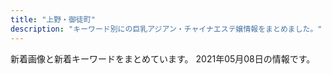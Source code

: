 ```yaml
---
title: "上野・御徒町"
description: "キーワード別にの巨乳アジアン・チャイナエステ嬢情報をまとめました。"
---
```


新着画像と新着キーワードをまとめています。
2021年05月08日の情報です。

<DmmAffiliateIns />
<KeywordTable
  shops={
    [
    {
        "keywords": {
            "85": 1,
            "86": 2,
            "88": 2,
            "D": 1
        },
        "station": "\u7530\u539f\u753a\u99c51\u756a\u51fa\u53e3",
        "name": "\u862d\u82b1 \u30e9\u30f3\u30ab",
        "img_links": [
            "http://verybeauty.info/staffPhoto/s20200118192201.jpg",
            "http://verybeauty.info/staffPhoto/b20170527134149.jpg",
            "http://verybeauty.info/images/mobile.jpg",
            "http://verybeauty.info/staffPhoto/b20191018113136.jpg",
            "http://verybeauty.info/js/sliderLine/slide_prev.png",
            "http://verybeauty.info/staffPhoto/b20170527134756.jpg",
            "http://verybeauty.info/staffPhoto/b20201016143638.jpg",
            "http://verybeauty.info/staffPhoto/s20210415200406.jpg",
            "http://verybeauty.info/images/store/06.jpg",
            "http://verybeauty.info/images/store/02.jpg",
            "http://verybeauty.info/staffPhoto/s20210415200422.jpg",
            "http://verybeauty.info/staffPhoto/b20200531164041.jpg",
            "http://verybeauty.info/staffPhoto/s20191018113136.jpg",
            "http://verybeauty.info/staffPhoto/b20210415200406.jpg",
            "http://verybeauty.info/images/returnBtn.png",
            "http://verybeauty.info/staffPhoto/s20201016143638.jpg",
            "http://verybeauty.info/js/sliderLine/slide_next.png",
            "http://verybeauty.info/staffPhoto/s20200531164041.jpg",
            "http://verybeauty.info/staffPhoto/s20201016143712.jpg",
            "http://verybeauty.info/staffPhoto/s20170527134149.jpg",
            "http://verybeauty.info/staffPhoto/s20170527134756.jpg",
            "http://verybeauty.info/staffPhoto/s20200531164502.jpg",
            "http://verybeauty.info/images/store/05.jpg",
            "http://verybeauty.info/images/store/01.jpg"
        ],
        "url": "http://verybeauty.info/"
    },
    {
        "station": "JR\u5fa1\u5f92\u753a\u99c5\u5357\u53e3",
        "url": "http://es-en.info/",
        "img_links": [
            "http://es-en.info/sp/images/int1.png",
            "http://es-en.info/sp/images/staff_t.png",
            "http://es-en.info/sp/images/sys2.jpg",
            "http://es-en.info/img/yuki.jpg",
            "http://es-en.info/images/9.jpg",
            "http://es-en.info/sp/images/head.jpg",
            "http://es-en.info/sp/menu/staff.jpg",
            "http://es-en.info/img/natumi.jpg",
            "http://es-en.info/images/mobile.jpg",
            "http://es-en.info/images/12.jpg",
            "http://es-en.info/img/yuyu.jpg",
            "http://es-en.info/sp/staff/yuki.jpg",
            "http://es-en.info/img/zb.jpg",
            "http://es-en.info/sp/images/rec3.png",
            "http://es-en.info/sp/images/sys1.jpg",
            "http://es-en.info/images/sm.jpg",
            "http://es-en.info/img/natumi1.jpg",
            "http://es-en.info/sp/images/news.jpg",
            "http://es-en.info/sp/images/rec2.png",
            "http://es-en.info/sp/images/int1.jpg",
            "http://es-en.info/images/head.jpg",
            "http://es-en.info/sp/images/sisu_t.jpg",
            "http://es-en.info/sp/images/tel.jpg",
            "http://es-en.info/sp/img/natumi1.jpg",
            "http://es-en.info/sp/images/footer.jpg",
            "http://es-en.info/sp/menu/top.jpg",
            "http://es-en.info/sp/images/time.png",
            "http://es-en.info/sp/images/top.jpg",
            "http://es-en.info/img/yuyu1.jpg",
            "http://es-en.info/sp/images/rec1.png",
            "http://es-en.info/sp/staff/natumi.jpg",
            "http://es-en.info/sp/images/topgirl.jpg",
            "http://es-en.info/images/sys1.png",
            "http://es-en.info/sp/images/pc.jpg",
            "http://es-en.info/sp/images/sys3.jpg",
            "http://es-en.info/sp/img/yuki1.jpg",
            "http://es-en.info/sp/staff/yuyu.jpg",
            "http://es-en.info/sp/img/yuyu1.jpg",
            "http://es-en.info/sp/images/sys4.png",
            "http://es-en.info/sp/images/ac1.jpg",
            "http://es-en.info/images/info.png",
            "http://es-en.info/sp/images/newsb.png",
            "http://es-en.info/images/staff_t.jpg",
            "http://es-en.info/images/interior.png",
            "http://es-en.info/sp/images/int3.jpg",
            "http://es-en.info/sp/images/sisu.png",
            "http://es-en.info/sp/menu/interior.jpg",
            "http://es-en.info/images/news.jpg",
            "http://es-en.info/img/yuki1.jpg",
            "http://es-en.info/images/interior_t.jpg",
            "http://es-en.info/images/rem.jpg",
            "http://es-en.info/sp/images/int2.jpg",
            "http://es-en.info/sp/images/interior_t.png",
            "http://es-en.info/images/7.jpg"
        ],
        "keywords": {
            "87": 1
        },
        "name": "\u5b89\u5fc3\u5802"
    },
    {
        "img_links": [
            "https://www.ueno-assistant.com/images/es21-1.jpg",
            "http://www.ueno-assistant.com/images/es21-1.jpg",
            "https://www.ueno-assistant.com/images/index_19.jpg",
            "https://www.ueno-assistant.com/images/index_18.jpg",
            "http://www.ueno-assistant.com/images/opbs20-17.jpg",
            "https://www.ueno-assistant.com/images/a0.jpg",
            "http://www.ueno-assistant.com/images/index_03.png",
            "https://www.ueno-assistant.com/images/opbs20-9.jpg",
            "http://www.ueno-assistant.com/images/1.jpg",
            "http://www.ueno-assistant.com/images/index_05.png",
            "http://www.ueno-assistant.com/images/opbs20-9.jpg",
            "http://www.ueno-assistant.com/images/index_02.png",
            "http://www.ueno-assistant.com/images/index_18.jpg",
            "https://www.ueno-assistant.com/images/opbs21-4t.jpg",
            "http://www.ueno-assistant.com/images/index_20.jpg",
            "http://www.ueno-assistant.com/images/index_19.jpg",
            "https://www.ueno-assistant.com/images/opbs20-17.jpg",
            "http://www.ueno-assistant.com/images/opbs21-4t.jpg",
            "https://www.ueno-assistant.com/images/1.jpg",
            "https://www.ueno-assistant.com/images/index_06.png",
            "https://www.ueno-assistant.com/images/index_03.png",
            "http://www.ueno-assistant.com/images/index_09.png",
            "http://www.ueno-assistant.com/images/index_07.png",
            "http://www.ueno-assistant.com/images/index_08.png",
            "https://www.ueno-assistant.com/images/4.jpg",
            "https://www.ueno-assistant.com/images/index_07.png",
            "http://www.ueno-assistant.com/images/opbs21-4.jpg",
            "http://www.ueno-assistant.com/images/a0.jpg",
            "https://www.ueno-assistant.com/images/index_09.png",
            "https://www.ueno-assistant.com/images/opbs21-4.jpg",
            "http://www.ueno-assistant.com/images/index_06.png",
            "https://www.ueno-assistant.com/images/index_08.png",
            "https://www.ueno-assistant.com/images/index_20.jpg",
            "https://www.ueno-assistant.com/images/index_02.png",
            "https://www.ueno-assistant.com/images/index_05.png",
            "http://www.ueno-assistant.com/images/4.jpg"
        ],
        "keywords": {
            "90": 2,
            "85": 2,
            "86": 2
        },
        "url": "https://www.ueno-assistant.com/",
        "name": "\u5973\u624b",
        "station": "JR\u4e0a\u91ce\u99c5\u6d45\u8349\u53e3"
    },
    {
        "img_links": [
            "http://zoey.mssg.jp/images/top/top_08.png",
            "http://zoey.mssg.jp/images/page_top.png",
            "http://zoey.mssg.jp/images/top/top_05.jpg",
            "http://zoey.mssg.jp/images/home/top.jpg",
            "http://zoey.mssg.jp/images/top/top_01.jpg",
            "http://zoey.mssg.jp/images/top/top_03.jpg",
            "http://zoey.mssg.jp/images/top/top_04.jpg",
            "http://zoey.mssg.jp/images/top/top_06.jpg",
            "http://zoey.mssg.jp/images/top/top_02.jpg",
            "http://zoey.mssg.jp/images/staff_image/staf_010a.jpg"
        ],
        "station": "JR\u5fa1\u5f92\u753a\u99c5\u5357\u53e3",
        "name": "ZOEY \u30be\u30fc\u30a4",
        "url": "http://zoey.mssg.jp",
        "keywords": {}
    },
    {
        "img_links": [
            "http://taiwan-resort.com/img/corona-3.jpg",
            "http://taiwan-resort.com/img/topbg02.jpg",
            "http://taiwan-resort.com/img/hina.jpg",
            "http://taiwan-resort.com/img/head_img.png",
            "http://taiwan-resort.com/img/corona-5.jpg",
            "http://taiwan-resort.com/img/rei.jpg",
            "http://taiwan-resort.com/img/mask03.jpg",
            "http://taiwan-resort.com/img/4ugai.png",
            "http://taiwan-resort.com/img/2biore.png",
            "http://taiwan-resort.com/img/erika01.jpg",
            "http://taiwan-resort.com/img/3kenon.png",
            "http://taiwan-resort.com/img/anna.png",
            "http://taiwan-resort.com/img/corona-2.jpg",
            "http://taiwan-resort.com/img/kasumi.jpg",
            "http://taiwan-resort.com/img/photo_01.jpg",
            "http://taiwan-resort.com/img/mask05.jpg",
            "http://taiwan-resort.com/img/corona-4.jpg",
            "http://taiwan-resort.com/img/mask04.jpg",
            "http://taiwan-resort.com/img/sara002.jpg",
            "http://taiwan-resort.com/img/tel_img.png",
            "http://taiwan-resort.com/img/mask01.jpg",
            "http://taiwan-resort.com/img/1purazuma.png",
            "http://taiwan-resort.com/img/emi001.jpg",
            "http://taiwan-resort.com/img/mask02.jpg",
            "http://taiwan-resort.com/img/pagetop.png",
            "http://taiwan-resort.com/img/yuki.jpg",
            "http://taiwan-resort.com/img/mami002.png",
            "http://taiwan-resort.com/img/reina3.jpg",
            "http://taiwan-resort.com/img/honoka02.jpg"
        ],
        "station": "JR\u5fa1\u5f92\u753a\u99c5\u5357\u53e3",
        "url": "http://taiwan-resort.com/",
        "keywords": {},
        "name": "\u53f0\u6e7e\u30ea\u30be\u30fc\u30c8"
    },
    {
        "name": "Lucky \u30e9\u30c3\u30ad\u30fc",
        "station": "JR\u5fa1\u5f92\u753a\u99c5\u5317\u53e3",
        "url": "http://o-lucky.work/",
        "img_links": [
            "http://o-lucky.work/images/tr.jpg",
            "http://o-lucky.work/staff/kana.jpg",
            "http://o-lucky.work/images/staff_t.jpg",
            "http://o-lucky.work/images/7.jpg",
            "http://o-lucky.work/img/yuyu1.jpg",
            "http://o-lucky.work/sp/staff/koko.jpg",
            "http://o-lucky.work/sp/staff/yuyu.jpg",
            "http://o-lucky.work/sp/img/nana1.jpg",
            "http://o-lucky.work/sp/images/b1.jpg",
            "http://o-lucky.work/sp/img/sakura1.jpg",
            "http://o-lucky.work/sp/menu/top.jpg",
            "http://o-lucky.work/images/interior_t.jpg",
            "http://o-lucky.work/sp/img/sayaka1.jpg",
            "http://o-lucky.work/images/b1.jpg",
            "http://o-lucky.work/staff/nana.jpg",
            "http://o-lucky.work/sp/images/int3.jpg",
            "http://o-lucky.work/sp/images/staff_t.jpg",
            "http://o-lucky.work/img/kana1.jpg",
            "http://o-lucky.work/sp/img/kana1.jpg",
            "http://o-lucky.work/images/sm.jpg",
            "http://o-lucky.work/sp/images/pc.jpg",
            "http://o-lucky.work/sp/images/int1.jpg",
            "http://o-lucky.work/sp/images/sys2.jpg",
            "http://o-lucky.work/images/3.jpg",
            "http://o-lucky.work/images/8.jpg",
            "http://o-lucky.work/sp/images/sys1.jpg",
            "http://o-lucky.work/sp/images/footer.jpg",
            "http://o-lucky.work/images/4.jpg",
            "http://o-lucky.work/images/b2.jpg",
            "http://o-lucky.work/sp/images/topgirl.jpg",
            "http://o-lucky.work/staff/sakura.jpg",
            "http://o-lucky.work/sp/images/sys3.jpg",
            "http://o-lucky.work/sp/menu/staff.jpg",
            "http://o-lucky.work/img/koko1.jpg",
            "http://o-lucky.work/img/sayaka1.jpg",
            "http://o-lucky.work/images/news.jpg",
            "http://o-lucky.work/sp/img/ruru1.jpg",
            "http://o-lucky.work/img/sakura1.jpg",
            "http://o-lucky.work/images/b3.jpg",
            "http://o-lucky.work/sp/images/top.jpg",
            "http://o-lucky.work/img/nana1.jpg",
            "http://o-lucky.work/staff/koko.jpg",
            "http://o-lucky.work/sp/images/news.jpg",
            "http://o-lucky.work/sp/staff/sakura.jpg",
            "http://o-lucky.work/sp/images/menu/top.jpg",
            "http://o-lucky.work/sp/images/int2.jpg",
            "http://o-lucky.work/sp/staff/sayaka.jpg",
            "http://o-lucky.work/images/1.jpg",
            "http://o-lucky.work/sp/staff/ruru.jpg",
            "http://o-lucky.work/sp/images/int4.jpg",
            "http://o-lucky.work/sp/images/tel.jpg",
            "http://o-lucky.work/sp/staff/nana.jpg",
            "http://o-lucky.work/images/sys2.jpg",
            "http://o-lucky.work/sp/images/newsb.jpg",
            "http://o-lucky.work/images/int2.jpg",
            "http://o-lucky.work/sp/images/interior_t.jpg",
            "http://o-lucky.work/sp/img/koko1.jpg",
            "http://o-lucky.work/images/head.jpg",
            "http://o-lucky.work/sp/staff/kana.jpg",
            "http://o-lucky.work/images/int1.jpg",
            "http://o-lucky.work/sp/images/menu/staff.jpg",
            "http://o-lucky.work/images/line.png",
            "http://o-lucky.work/images/mobile.jpg",
            "http://o-lucky.work/staff/ruru.jpg",
            "http://o-lucky.work/images/6.jpg",
            "http://o-lucky.work/images/5.jpg",
            "http://o-lucky.work/img/ruru1.jpg",
            "http://o-lucky.work/sp/images/ac1.jpg",
            "http://o-lucky.work/images/sys1.jpg",
            "http://o-lucky.work/sp/menu/interior.jpg",
            "http://o-lucky.work/sp/images/rec1.jpg",
            "http://o-lucky.work/staff/sayaka.jpg",
            "http://o-lucky.work/sp/images/head.jpg",
            "http://o-lucky.work/staff/yuyu.jpg",
            "http://o-lucky.work/sp/images/b3.jpg",
            "http://o-lucky.work/sp/images/b2.jpg",
            "http://o-lucky.work/sp/img/yuyu1.jpg"
        ],
        "keywords": {}
    },
    {
        "station": "\u6d45\u8349\u99c5A1\u51fa\u53e3",
        "name": "yoyo20\u30fbyoyo\u306f\u305f\u3061",
        "img_links": [
            "http://rlx-sln.com/media/sites/9/2021/04/1.jpg",
            "http://rlx-sln.com/media/sites/9/2021/03/2.jpg",
            "http://rlx-sln.com/media/sites/9/2021/03/3.jpg",
            "http://rlx-sln.com/media/sites/9/elementor/thumbs/1-p4vcrlv2finn449ne6byim640z9bbb7vivbo1tjge0.jpg",
            "http://rlx-sln.com/media/sites/9/2021/04/1-1.jpg",
            "http://rlx-sln.com/media/sites/9/2021/04/2.jpg",
            "http://rlx-sln.com/media/sites/9/elementor/thumbs/3-p4vcsirf2pwoegxv22jwfvv8tgr5spuhbe5nui6oc8.jpg",
            "http://rlx-sln.com/media/sites/9/elementor/thumbs/2-p4vcs2s5ujasx3l2ndn8rhwepwxx5v31l72eosuda0.jpg",
            "http://rlx-sln.com/media/sites/9/2021/03/1.jpg",
            "http://rlx-sln.com/media/sites/9/2021/03/flash1.jpg",
            "http://rlx-sln.com/media/sites/9/2021/03/flash2.jpg",
            "http://rlx-sln.com/media/sites/9/2020/07/top-1.jpg"
        ],
        "keywords": {
            "D": 56,
            "C": 70,
            "86": 14,
            "87": 28,
            "88": 42,
            "89": 14,
            "E": 14,
            "85": 14,
            "83": 14,
            "82": 14
        },
        "url": "http://rlx-sln.com/"
    },
    {
        "station": "JR\u5fa1\u5f92\u753a\u99c5\u5317\u53e3",
        "img_links": [],
        "url": "https://re.uouono.com/",
        "keywords": {},
        "name": "Dear -\u30c7\u30a3\u30a2-"
    },
    {
        "img_links": [],
        "url": "http://smile.ests.jp/",
        "name": "\u30b9\u30de\u30a4\u30eb",
        "station": "JR\u5fa1\u5f92\u753a\u99c5\u5357\u53e3",
        "keywords": {}
    },
    {
        "img_links": [
            "https://jouga.info/staffPhoto/b20210507144453.jpg",
            "https://jouga.info/staffPhoto/s20210322204440.jpg",
            "https://jouga.info/staffPhoto/b20210327034703.jpg",
            "https://jouga.info/staffPhoto/b20210322204440.jpg",
            "https://jouga.info/images/store/03.jpg",
            "https://jouga.info/staffPhoto/b20210406174129.jpg",
            "https://jouga.info/staffPhoto/b20210416161316.jpg",
            "https://jouga.info/staffPhoto/s20210406174129.jpg",
            "https://jouga.info/images/returnBtn.png",
            "https://jouga.info/staffPhoto/b20210327041944.jpg",
            "https://jouga.info/staffPhoto/s20210326170220.jpg",
            "https://jouga.info/staffPhoto/s20210415212610.jpg",
            "https://jouga.info/js/sliderLine/slide_prev.png",
            "https://jouga.info/staffPhoto/b20210326192014.jpg",
            "https://jouga.info/js/sliderLine/slide_next.png",
            "https://jouga.info/staffPhoto/b20210415213823.jpg",
            "https://jouga.info/staffPhoto/b20210326192206.jpg",
            "https://jouga.info/staffPhoto/s20210327041944.jpg",
            "https://jouga.info/staffPhoto/s20210415213823.jpg",
            "https://jouga.info/uploadfiles/images/campaignJougaInfo.jpg",
            "https://jouga.info/staffPhoto/s20210327034703.jpg",
            "https://jouga.info/staffPhoto/b20210507144434.jpg",
            "https://jouga.info/staffPhoto/b20210326192505.jpg",
            "https://jouga.info/images/store/02.jpg",
            "https://jouga.info/images/line.jpg",
            "https://jouga.info/images/mobile.jpg",
            "https://jouga.info/staffPhoto/s20210326192014.jpg",
            "https://jouga.info/staffPhoto/s20210326192206.jpg",
            "https://jouga.info/images/store/04.jpg",
            "https://jouga.info/staffPhoto/s20210507144453.jpg",
            "https://jouga.info/staffPhoto/s20210507144434.jpg",
            "https://jouga.info/staffPhoto/s20210327040752.jpg",
            "https://jouga.info/staffPhoto/b20210327040752.jpg",
            "https://jouga.info/staffPhoto/b20210415212610.jpg",
            "https://jouga.info/staffPhoto/s20210416161316.jpg",
            "https://jouga.info/staffPhoto/s20210326192505.jpg",
            "https://jouga.info/staffPhoto/b20210326170220.jpg",
            "https://jouga.info/images/store/01.jpg"
        ],
        "url": "https://jouga.info/",
        "station": "JR\u5fa1\u5f92\u753a\u99c5\u5357\u53e3",
        "keywords": {
            "D": 1,
            "88": 1,
            "86": 3,
            "85": 5
        },
        "name": "\u5ae6\u5a25\uff5eJOGA\uff5e"
    },
    {
        "url": "http://tubakihime.link/",
        "name": "HEAVEN\u30fb\u30d8\u30d6\u30f3",
        "img_links": [
            "http://tubakihime.link/_src/54585143/wechatimg1739.jpg",
            "http://tubakihime.link/_src/54585157/wechatimg1740.jpg",
            "http://tubakihime.link/_src/55239393/heaven1.png",
            "http://tubakihime.link/_src/54585174/wechatimg1741.jpg",
            "http://tubakihime.link/_src/54585099/3.jpg",
            "http://tubakihime.link/_src/54585113/wechatimg1743.jpg",
            "http://tubakihime.link/_src/54585181/wechatimg313.jpg",
            "http://tubakihime.link/_src/54585083/3.jpg",
            "http://tubakihime.link/_src/54585097/2.jpg",
            "http://tubakihime.link/_src/54585156/wechatimg1740.jpg",
            "http://tubakihime.link/_src/54585101/4.jpg",
            "http://tubakihime.link/_src/54585109/cam.jpg",
            "http://tubakihime.link/_src/54585124/wechatimg1739.jpg",
            "http://tubakihime.link/_src/54585079/1.jpg",
            "http://tubakihime.link/_src/54585095/1.jpg",
            "http://tubakihime.link/_src/54585175/wechatimg1741.jpg",
            "http://tubakihime.link/_src/54585169/wechatimg1743.jpg",
            "http://tubakihime.link/_src/54585170/wechatimg1743.jpg",
            "http://tubakihime.link/_src/54585089/6.jpg",
            "http://tubakihime.link/_src/54585107/cam.jpg",
            "http://tubakihime.link/_src/54585112/wechatimg1741.jpg",
            "http://tubakihime.link/_src/54585110/cam.jpg",
            "http://tubakihime.link/_src/54585172/wechatimg1739.jpg",
            "http://tubakihime.link/_src/54585122/wechatimg1743.jpg",
            "http://tubakihime.link/_src/54585154/wechatimg1739.jpg",
            "http://tubakihime.link/_src/54585081/2.jpg",
            "http://tubakihime.link/_src/55239408/heaven2.png",
            "http://tubakihime.link/_src/54585093/wechatimg1741.jpg",
            "http://tubakihime.link/_src/54585094/wechatimg1743.jpg",
            "http://tubakihime.link/_src/54585146/int2.png",
            "http://tubakihime.link/_src/54585144/wechatimg1740.jpg",
            "http://tubakihime.link/_src/54585166/wechatimg1741.jpg",
            "http://tubakihime.link/_src/54585177/wechatimg1740.jpg",
            "http://tubakihime.link/_src/54585087/5.jpg",
            "http://tubakihime.link/_src/54585085/4.jpg",
            "http://tubakihime.link/_src/54585155/cam.jpg",
            "http://tubakihime.link/_src/54585171/wechatimg1739.jpg",
            "http://tubakihime.link/_src/54585148/heaven4.png",
            "http://tubakihime.link/_src/54585103/5.jpg",
            "http://tubakihime.link/_src/54585178/wechatimg1740.jpg",
            "http://tubakihime.link/_src/54585105/6.jpg"
        ],
        "keywords": {},
        "station": "\u6e6f\u5cf6\u99c52\u756a"
    },
    {
        "station": "JR\u5fa1\u5f92\u753a\u99c5\u5317\u53e3",
        "name": "\u5a9a\u59eb\uff5e\u30d3\u30ad\uff5e",
        "url": "http://biki-massage.work/",
        "img_links": [
            "http://biki-massage.work/img/fla2.jpg",
            "http://biki-massage.work/img/mo.png",
            "http://biki-massage.work/sp/img/t-r.jpg",
            "http://biki-massage.work/sp/img/sys.jpg",
            "http://biki-massage.work/sp/img/s4.jpg",
            "http://biki-massage.work/img/botton.jpg",
            "http://biki-massage.work/img/st4.jpg",
            "http://biki-massage.work/img/st3.jpg",
            "http://biki-massage.work/img/s3.jpg",
            "http://biki-massage.work/img/nos.jpg",
            "http://biki-massage.work/sp/img/add.jpg",
            "http://biki-massage.work/sp/img/tit.jpg",
            "http://biki-massage.work/img/sta5.jpg",
            "http://biki-massage.work/img/fla3.jpg",
            "http://biki-massage.work/img/st5.jpg",
            "http://biki-massage.work/sp/img/tel.jpg",
            "http://biki-massage.work/sp/img/s3.jpg",
            "http://biki-massage.work/img/head.jpg",
            "http://biki-massage.work/img/sta1.jpg",
            "http://biki-massage.work/sp/img/s5.jpg",
            "http://biki-massage.work/sp/img/s2.jpg",
            "http://biki-massage.work/sp/img/t-a.jpg",
            "http://biki-massage.work/img/s2.jpg",
            "http://biki-massage.work/sp/img/p3.jpg",
            "http://biki-massage.work/sp/img/info.jpg",
            "http://biki-massage.work/sp/img/t-t.jpg",
            "http://biki-massage.work/img/st6.jpg",
            "http://biki-massage.work/img/sta4.jpg",
            "http://biki-massage.work/img/sta2.jpg",
            "http://biki-massage.work/sp/img/p6.jpg",
            "http://biki-massage.work/img/sta6.jpg",
            "http://biki-massage.work/img/s6.jpg",
            "http://biki-massage.work/sp/img/t-o.jpg",
            "http://biki-massage.work/img/st2.jpg",
            "http://biki-massage.work/img/fla1.jpg",
            "http://biki-massage.work/img/s4.jpg",
            "http://biki-massage.work/sp/img/p2.jpg",
            "http://biki-massage.work/img/st1.jpg",
            "http://biki-massage.work/img/s1.jpg",
            "http://biki-massage.work/sp/img/time.jpg",
            "http://biki-massage.work/sp/img/pic.jpg",
            "http://biki-massage.work/img/campian.jpg",
            "http://biki-massage.work/img/s5.jpg",
            "http://biki-massage.work/sp/img/pc.jpg",
            "http://biki-massage.work/sp/img/s6.jpg",
            "http://biki-massage.work/img/sta3.jpg",
            "http://biki-massage.work/sp/img/s1.jpg",
            "http://biki-massage.work/sp/img/cam.jpg",
            "http://biki-massage.work/sp/img/t-s.jpg",
            "http://biki-massage.work/sp/img/botton.jpg"
        ],
        "keywords": {
            "83": 1,
            "C": 16,
            "D": 3,
            "E": 1,
            "87": 2,
            "88": 2,
            "86": 7
        }
    },
    {
        "img_links": [
            "http://www.iyashinoie-ueno.com/files/001-02.jpg",
            "http://www.iyashinoie-ueno.com/files/019-02.jpg",
            "http://www.iyashinoie-ueno.com/images/staff_top2.jpg",
            "http://www.iyashinoie-ueno.com/files/014-02.jpg",
            "http://www.iyashinoie-ueno.com/images/news_top.jpg",
            "http://www.iyashinoie-ueno.com/images/top2.jpg",
            "http://www.iyashinoie-ueno.com/images/end.jpg",
            "http://www.iyashinoie-ueno.com/images/newgirls_top.jpg",
            "http://www.iyashinoie-ueno.com/images/mobile.jpg",
            "http://www.iyashinoie-ueno.com/files/001.jpg",
            "http://www.iyashinoie-ueno.com/files/019.jpg",
            "http://www.iyashinoie-ueno.com/files/018.jpg",
            "http://www.iyashinoie-ueno.com/images/staff_top.jpg",
            "http://www.iyashinoie-ueno.com/images/pick1.jpg",
            "http://www.iyashinoie-ueno.com/files/014.jpg",
            "http://www.iyashinoie-ueno.com/files/018-02.jpg"
        ],
        "keywords": {
            "C": 11,
            "87": 8,
            "D": 12,
            "86": 4,
            "84": 4
        },
        "station": "JR\u4e0a\u91ce\u99c5\u6d45\u8349\u53e3",
        "url": "http://www.iyashinoie-ueno.com/",
        "name": "\u7652\u3057\u306e\u5bb6"
    },
    {
        "station": "JR\u5fa1\u5f92\u753a\u99c5\u5317\u53e3",
        "url": "http://www.cocogarden.link/",
        "img_links": [
            "http://www.cocogarden.link/images/s_pick.jpg",
            "http://www.cocogarden.link/files/072.jpg",
            "http://www.cocogarden.link/images/top.jpg",
            "http://www.cocogarden.link/files/091.jpg",
            "http://www.cocogarden.link/images/s_news.jpg",
            "http://www.cocogarden.link/files/058-03.jpg",
            "http://www.cocogarden.link/images/s_staff.jpg",
            "http://www.cocogarden.link/files/088-03.jpg",
            "http://www.cocogarden.link/files/037.jpg",
            "http://www.cocogarden.link/files/076-02.jpg",
            "http://www.cocogarden.link/files/080-03.jpg",
            "http://www.cocogarden.link/files/091-03.jpg",
            "http://www.cocogarden.link/files/059-03.jpg",
            "http://www.cocogarden.link/files/075-02.jpg",
            "http://www.cocogarden.link/files/090-02.jpg",
            "http://www.cocogarden.link/files/088.jpg",
            "http://www.cocogarden.link/files/076-03.jpg",
            "http://www.cocogarden.link/files/076.jpg",
            "http://www.cocogarden.link/files/037-03.jpg",
            "http://www.cocogarden.link/files/072-02.jpg",
            "http://www.cocogarden.link/files/075.jpg",
            "http://www.cocogarden.link/files/090.jpg",
            "http://www.cocogarden.link/images/koko_200x40.png",
            "http://www.cocogarden.link/images/top1.jpg",
            "http://www.cocogarden.link/images/mobile.jpg",
            "http://www.cocogarden.link/images/end1.png",
            "http://www.cocogarden.link/files/091-02.jpg",
            "http://www.cocogarden.link/files/058-02.jpg",
            "http://www.cocogarden.link/files/037-02.jpg",
            "http://www.cocogarden.link/files/059.jpg",
            "http://www.cocogarden.link/files/086.jpg",
            "http://www.cocogarden.link/images/1.jpg",
            "http://www.cocogarden.link/files/088-02.jpg",
            "http://www.cocogarden.link/files/075-03.jpg",
            "http://www.cocogarden.link/files/058.jpg",
            "http://www.cocogarden.link/files/072-03.jpg",
            "http://www.cocogarden.link/files/080-02.jpg",
            "http://www.cocogarden.link/images/s_info.jpg",
            "http://www.cocogarden.link/files/059-02.jpg",
            "http://www.cocogarden.link/images/nbj3.jpg",
            "http://www.cocogarden.link/files/086-02.jpg",
            "http://www.cocogarden.link/files/086-03.jpg",
            "http://www.cocogarden.link/files/090-03.jpg",
            "http://www.cocogarden.link/files/080.jpg"
        ],
        "keywords": {
            "86": 2,
            "G": 6,
            "F": 2,
            "88": 8,
            "E": 4,
            "D": 10,
            "87": 12
        },
        "name": "COCO-GARDEN"
    },
    {
        "station": "\u6e6f\u5cf6\u99c5",
        "name": "\u30a2\u30ed\u30de\u30ed\u30ea\u30fc\u30bf",
        "url": "http://lena.este.work/",
        "keywords": {},
        "img_links": [
            "http://lena.este.work/images/bnr_468_60.jpg",
            "http://lena.este.work/images_staff/staff-1.jpg",
            "http://lena.este.work/images_staff/staff-2.jpg",
            "http://lena.este.work/images/bnr_200_40.jpg",
            "http://lena.este.work/images/bnr_88_31.jpg",
            "http://lena.este.work/images/mainvisual2_right.jpg",
            "http://lena.este.work/images_staff/staff-4.jpg",
            "http://lena.este.work/images/bnr_160_45.jpg",
            "http://lena.este.work/images/line.png",
            "http://lena.este.work/images/no_image.jpg",
            "http://lena.este.work/images/mainvisual1_left.jpg",
            "http://lena.este.work/images/mainvisual1_right.jpg",
            "http://lena.este.work/images/mainvisual2_left.jpg",
            "http://lena.este.work/images_staff/staff-3.jpg",
            "http://lena.este.work/images/icon_twitter.png",
            "http://lena.este.work/images/mainvisual_txt.png"
        ]
    },
    {
        "keywords": {},
        "url": "http://ikoi.ies.fun/",
        "name": "\u61a9",
        "station": "JR\u5fa1\u5f92\u753a\u99c5\u5357\u53e3",
        "img_links": []
    },
    {
        "img_links": [
            "http://www.foryou-es.info/img/riko1.jpg",
            "http://www.foryou-es.info/img/rora2.jpg",
            "http://foryou-es.info/img/riko1.jpg",
            "http://foryou-es.info/img/riko4.jpg",
            "http://www.foryou-es.info/img/rora4.jpg",
            "http://foryou-es.info/img/saki3.jpg",
            "http://www.foryou-es.info/img/sia4.jpg",
            "http://foryou-es.info/img/miki3.jpg",
            "http://foryou-es.info/img/riko3.jpg",
            "http://www.foryou-es.info/img/hina.png",
            "http://foryou-es.info/img/sara3.jpg",
            "http://www.foryou-es.info/img/riko3.jpg",
            "http://foryou-es.info/img/yuri1.jpg",
            "http://www.foryou-es.info/img/yui2.jpg",
            "http://www.foryou-es.info/sp/images/rec1.jpg",
            "http://foryou-es.info/images/si.png",
            "http://www.foryou-es.info/img/miki2.jpg",
            "http://www.foryou-es.info/images/news.jpg",
            "http://www.foryou-es.info/sp/img/miki.png",
            "http://foryou-es.info/img/sara2.jpg",
            "http://foryou-es.info/img/sia1.jpg",
            "http://www.foryou-es.info/sp/images/int2.jpg",
            "http://www.foryou-es.info/img/miki3.jpg",
            "http://www.foryou-es.info/sp/menu/top.jpg",
            "http://www.foryou-es.info/sp/img/hina4.jpg",
            "http://foryou-es.info/img/miki2.jpg",
            "http://www.foryou-es.info/img/riko4.jpg",
            "http://foryou-es.info/img/yui.png",
            "http://www.foryou-es.info/img/rora1.jpg",
            "http://foryou-es.info/img/hina.png",
            "http://foryou-es.info/img/yuri.png",
            "http://www.foryou-es.info/sp/img/rora3.jpg",
            "http://foryou-es.info/images/tt.png",
            "http://www.foryou-es.info/sp/img/sara.png",
            "http://www.foryou-es.info/sp/staff/yuri.png",
            "http://foryou-es.info/img/yui2.jpg",
            "http://foryou-es.info/images/sa.jpg",
            "http://foryou-es.info/img/rora3.jpg",
            "http://www.foryou-es.info/img/honey.png",
            "http://foryou-es.info/img/hina2.jpg",
            "http://www.foryou-es.info/img/honey2.jpg",
            "http://www.foryou-es.info/sp/img/rora1.jpg",
            "http://www.foryou-es.info/sp/images/newface.png",
            "http://www.foryou-es.info/images/blog.jpg",
            "http://foryou-es.info/images/blog.jpg",
            "http://foryou-es.info/img/yui3.jpg",
            "http://www.foryou-es.info/img/seiko.png",
            "http://www.foryou-es.info/sp/img/hina2.jpg",
            "http://www.foryou-es.info/sp/img/hina1.jpg",
            "http://www.foryou-es.info/img/yuri2.jpg",
            "http://foryou-es.info/images/tel.png",
            "http://www.foryou-es.info/images/staff_t.jpg",
            "http://www.foryou-es.info/images/tt.png",
            "http://foryou-es.info/img/sia.png",
            "http://www.foryou-es.info/sp/menu/interior.jpg",
            "http://foryou-es.info/img/sia3.jpg",
            "http://foryou-es.info/img/rora4.jpg",
            "http://www.foryou-es.info/sp/img/yui1.jpg",
            "http://www.foryou-es.info/sp/images/interior_t.jpg",
            "http://www.foryou-es.info/images/si.png",
            "http://foryou-es.info/img/honey3.jpg",
            "http://www.foryou-es.info/images/sm.jpg",
            "http://www.foryou-es.info/images/so.jpg",
            "http://www.foryou-es.info/img/riko2.jpg",
            "http://www.foryou-es.info/img/riko.png",
            "http://foryou-es.info/images/sirase.jpg",
            "http://www.foryou-es.info/sp/images/sm.jpg",
            "http://www.foryou-es.info/sp/images/time.jpg",
            "http://www.foryou-es.info/img/rora3.jpg",
            "http://www.foryou-es.info/images/tel.png",
            "http://www.foryou-es.info/sp/images/rec3.jpg",
            "http://www.foryou-es.info/img/yuri1.jpg",
            "http://foryou-es.info/images/staff_t.jpg",
            "http://www.foryou-es.info/img/sia1.jpg",
            "http://www.foryou-es.info/img/sia2.jpg",
            "http://foryou-es.info/images/zy.png",
            "http://www.foryou-es.info/img/sara2.jpg",
            "http://foryou-es.info/img/rora.png",
            "http://www.foryou-es.info/img/hina3.jpg",
            "http://www.foryou-es.info/img/sara3.jpg",
            "http://foryou-es.info/images/ac.jpg",
            "http://www.foryou-es.info/img/sia3.jpg",
            "http://www.foryou-es.info/sp/images/top.jpg",
            "http://www.foryou-es.info/img/miki.png",
            "http://www.foryou-es.info/images/interior1.png",
            "http://www.foryou-es.info/sp/images/sys2.jpg",
            "http://www.foryou-es.info/img/yuri3.jpg",
            "http://www.foryou-es.info/img/yui.png",
            "http://www.foryou-es.info/sp/img/hina3.jpg",
            "http://www.foryou-es.info/sp/img/yuri.png",
            "http://www.foryou-es.info/sp/img/saki.png",
            "http://www.foryou-es.info/sp/img/riko.png",
            "http://foryou-es.info/img/sara.png",
            "http://www.foryou-es.info/sp/img/sia.png",
            "http://www.foryou-es.info/img/hina4.jpg",
            "http://foryou-es.info/img/sara1.jpg",
            "http://foryou-es.info/img/hina3.jpg",
            "http://foryou-es.info/img/sia2.jpg",
            "http://www.foryou-es.info/img/sia.png",
            "http://www.foryou-es.info/images/rem.jpg",
            "http://www.foryou-es.info/images/koko_200x40.png",
            "http://foryou-es.info/img/hina1.jpg",
            "http://www.foryou-es.info/sp/img/yuri2.jpg",
            "http://www.foryou-es.info/img/sara1.jpg",
            "http://foryou-es.info/img/riko.png",
            "http://foryou-es.info/img/honey1.jpg",
            "http://www.foryou-es.info/img/yui3.jpg",
            "http://foryou-es.info/images/interior1.png",
            "http://www.foryou-es.info/sp/staff/saki.png",
            "http://www.foryou-es.info/sp/img/rora.png",
            "http://www.foryou-es.info/sp/img/yuri1.jpg",
            "http://www.foryou-es.info/sp/img/seiko.png",
            "http://www.foryou-es.info/sp/images/int3.jpg",
            "http://foryou-es.info/images/mobile.jpg",
            "http://www.foryou-es.info/images/newface.jpg",
            "http://www.foryou-es.info/sp/images/news.png",
            "http://www.foryou-es.info/sp/images/newsb.jpg",
            "http://foryou-es.info/img/yui1.jpg",
            "http://www.foryou-es.info/images/mobile.jpg",
            "http://www.foryou-es.info/sp/img/honey.png",
            "http://www.foryou-es.info/img/rora.png",
            "http://foryou-es.info/img/honey2.jpg",
            "http://www.foryou-es.info/images/interior_t.jpg",
            "http://www.foryou-es.info/img/saki1.jpg",
            "http://foryou-es.info/images/so.jpg",
            "http://www.foryou-es.info/img/honey3.jpg",
            "http://www.foryou-es.info/images/zy.png",
            "http://foryou-es.info/images/news.jpg",
            "http://foryou-es.info/img/seiko.png",
            "http://foryou-es.info/img/rora1.jpg",
            "http://www.foryou-es.info/img/saki.png",
            "http://www.foryou-es.info/img/saki2.jpg",
            "http://www.foryou-es.info/sp/images/staff_t.jpg",
            "http://foryou-es.info/img/riko2.jpg",
            "http://www.foryou-es.info/sp/images/sys3.jpg",
            "http://www.foryou-es.info/sp/img/yui2.jpg",
            "http://www.foryou-es.info/images/sirase.jpg",
            "http://foryou-es.info/img/miki.png",
            "http://www.foryou-es.info/images/tp.png",
            "http://www.foryou-es.info/sp/images/int1.jpg",
            "http://www.foryou-es.info/img/honey1.jpg",
            "http://www.foryou-es.info/img/yuri.png",
            "http://www.foryou-es.info/sp/images/rec2.jpg",
            "http://www.foryou-es.info/sp/images/head.jpg",
            "http://www.foryou-es.info/images/sa.jpg",
            "http://www.foryou-es.info/sp/img/yui3.jpg",
            "http://www.foryou-es.info/img/miki1.jpg",
            "http://foryou-es.info/images/info.jpg",
            "http://foryou-es.info/img/sia4.jpg",
            "http://foryou-es.info/images/tp.png",
            "http://www.foryou-es.info/sp/images/sys1.jpg",
            "http://foryou-es.info/img/miki1.jpg",
            "http://www.foryou-es.info/sp/images/tel.jpg",
            "http://www.foryou-es.info/sp/img/rora2.jpg",
            "http://www.foryou-es.info/sp/staff/yui.png",
            "http://foryou-es.info/img/hina4.jpg",
            "http://www.foryou-es.info/img/yui1.jpg",
            "http://foryou-es.info/img/yuri2.jpg",
            "http://www.foryou-es.info/img/hina1.jpg",
            "http://www.foryou-es.info/images/interior.jpg",
            "http://foryou-es.info/images/interior.jpg",
            "http://foryou-es.info/images/sm.jpg",
            "http://www.foryou-es.info/sp/images/sys4.jpg",
            "http://www.foryou-es.info/sp/img/hina.png",
            "http://foryou-es.info/img/honey.png",
            "http://www.foryou-es.info/sp/img/yui.png",
            "http://www.foryou-es.info/img/sara.png",
            "http://www.foryou-es.info/images/info.jpg",
            "http://foryou-es.info/images/koko_200x40.png",
            "http://www.foryou-es.info/sp/img/yuri3.jpg",
            "http://foryou-es.info/img/saki2.jpg",
            "http://foryou-es.info/img/rora2.jpg",
            "http://foryou-es.info/images/interior_t.jpg",
            "http://www.foryou-es.info/img/hina2.jpg",
            "http://www.foryou-es.info/sp/menu/staff.jpg",
            "http://foryou-es.info/img/saki.png",
            "http://foryou-es.info/images/rem.jpg",
            "http://foryou-es.info/images/newface.jpg",
            "http://foryou-es.info/img/yuri3.jpg",
            "http://foryou-es.info/img/saki1.jpg",
            "http://www.foryou-es.info/sp/images/pc.jpg",
            "http://www.foryou-es.info/img/saki3.jpg",
            "http://www.foryou-es.info/sp/img/rora4.jpg"
        ],
        "keywords": {
            "90": 4,
            "D": 10,
            "88": 8,
            "89": 33,
            "E": 6,
            "C": 27
        },
        "url": "http://foryou-es.info/",
        "station": "JR\u5fa1\u5f92\u753a\u99c5\u5357\u53e3",
        "name": "\u30de\u30fc\u30ad\u30e5\u30ea\u30fcMERCURY"
    },
    {
        "name": "\u9db4",
        "url": "http://www.turu.esraku.com/",
        "station": "\u6d45\u8349\u99c52\u756a\u51fa\u53e3",
        "img_links": [
            "http://www.turu.esraku.com/images/dummy.png",
            "https://aromamore.tokyo/images/dummy.png",
            "http://www.turu.esraku.com/files/003.jpg",
            "http://www.turu.esraku.com/files/002.jpg",
            "http://www.turu.esraku.com/files/002-02.jpg",
            "http://www.turu.esraku.com/files/004.jpg",
            "http://www.turu.esraku.com/files/005-02.jpg",
            "http://www.turu.esraku.com/files/003-02.jpg",
            "http://www.turu.esraku.com/files/001-02.jpg",
            "http://www.turu.esraku.com/files/001.jpg",
            "http://www.turu.esraku.com/files/005.jpg",
            "http://www.turu.esraku.com/files/004-02.jpg"
        ],
        "keywords": {
            "\u30bb\u30af\u30b7\u30fc": 1,
            "E": 3,
            "86": 12,
            "84": 1,
            "87": 37,
            "D": 45,
            "88": 2,
            "85": 2,
            "C": 2,
            "F": 4
        }
    },
    {
        "station": "JR\u4e0a\u91ce\u99c5\u6d45\u8349\u53e3",
        "img_links": [
            "http://www.rosa-es.info/staff/koko.jpg",
            "http://www.rosa-es.info/staff/koko2.jpg",
            "http://www.rosa-es.info/staff/yuri2.jpg",
            "http://www.rosa-es.info/staff/rara2.jpg",
            "http://www.rosa-es.info/staff/yumi1.jpg",
            "http://www.rosa-es.info/staff/nana.jpg",
            "http://www.rosa-es.info/img/pic/int2.jpg",
            "http://www.rosa-es.info/img/pic/int3.jpg",
            "http://www.rosa-es.info/staff/nana1.jpg",
            "http://www.rosa-es.info/staff/yuki2.jpg",
            "http://www.rosa-es.info/img/loader.png",
            "http://www.rosa-es.info/img/pic/slide_2.jpg",
            "http://www.rosa-es.info/staff/nana2.jpg",
            "http://www.rosa-es.info/staff/yumi.jpg",
            "http://www.rosa-es.info/staff/yumi2.jpg",
            "http://www.rosa-es.info/staff/rara.jpg",
            "http://www.rosa-es.info/staff/yuri.jpg",
            "http://www.rosa-es.info/img/pic/int4.jpg",
            "http://www.rosa-es.info/staff/koko1.jpg",
            "http://www.rosa-es.info/img/pic/int1.jpg",
            "http://www.rosa-es.info/staff/yuki1.jpg",
            "http://www.rosa-es.info/staff/yuri1.jpg",
            "http://www.rosa-es.info/staff/rara1.jpg",
            "http://www.rosa-es.info/staff/yuki.jpg",
            "http://www.rosa-es.info/img/pic/slide_1.jpg"
        ],
        "url": "http://www.rosa-es.info/",
        "name": "\u6708\u591c",
        "keywords": {
            "86": 2,
            "89": 1,
            "E": 6,
            "C": 2,
            "85": 1,
            "87": 1,
            "D": 4,
            "88": 1
        }
    },
    {
        "station": "JR\u5fa1\u5f92\u753a\u99c5\u5357\u53e3",
        "img_links": [
            "https://okachi-mg.com/images/index_03.png",
            "http://www.okachi-mg.com/images/esk1.jpg",
            "https://okachi-mg.com/images/index_09.png",
            "https://okachi-mg.com/images/ks21-4.jpg",
            "http://www.okachi-mg.com/images/index_02.png",
            "https://okachi-mg.com/images/index_02.png",
            "https://okachi-mg.com/images/a0.jpg",
            "https://okachi-mg.com/images/index_06.png",
            "http://www.okachi-mg.com/images/index_08.png",
            "https://okachi-mg.com/images/ks20-9.jpg",
            "http://www.okachi-mg.com/images/ks21-4.jpg",
            "https://okachi-mg.com/images/index_05.png",
            "https://okachi-mg.com/images/1.jpg",
            "http://www.okachi-mg.com/images/index_07.png",
            "https://okachi-mg.com/images/index_08.png",
            "http://www.okachi-mg.com/images/index_19.jpg",
            "http://www.okachi-mg.com/images/ks20-9.jpg",
            "https://okachi-mg.com/images/ks20-9t.jpg",
            "https://okachi-mg.com/images/4.jpg",
            "http://www.okachi-mg.com/images/index_03.png",
            "https://okachi-mg.com/images/index_18.jpg",
            "http://www.okachi-mg.com/images/index_09.png",
            "http://www.okachi-mg.com/images/index_06.png",
            "http://www.okachi-mg.com/images/4.jpg",
            "https://okachi-mg.com/images/esk1.jpg",
            "https://okachi-mg.com/images/ks20-17.jpg",
            "http://www.okachi-mg.com/images/index_05.png",
            "https://okachi-mg.com/images/index_07.png",
            "http://www.okachi-mg.com/images/a0.jpg",
            "http://www.okachi-mg.com/images/1.jpg",
            "http://www.okachi-mg.com/images/ks20-17.jpg",
            "https://okachi-mg.com/images/index_20.jpg",
            "https://okachi-mg.com/images/index_19.jpg",
            "http://www.okachi-mg.com/images/index_18.jpg",
            "http://www.okachi-mg.com/images/ks20-9t.jpg",
            "http://www.okachi-mg.com/images/index_20.jpg"
        ],
        "url": "https://okachi-mg.com/",
        "name": "\u559c\u624b-\u304d\u3057\u3085-",
        "keywords": {
            "84": 2,
            "90": 2,
            "85": 2
        }
    },
    {
        "keywords": {},
        "url": "http://yura-kunitachi.xyz/",
        "name": "Rei",
        "img_links": [
            "http://yura-kunitachi.xyz/_src/53513949/navi_04.png",
            "http://yura-kunitachi.xyz/_src/53513947/navi_03.png",
            "http://yura-kunitachi.xyz/_src/53513945/navi_02.png",
            "http://yura-kunitachi.xyz/_src/55498272/wechatimg91.jpg",
            "http://yura-kunitachi.xyz/_src/53513935/wechatimg92.jpg",
            "http://yura-kunitachi.xyz/_src/53513965/wechatimg81_20210306210100439.jpg",
            "http://yura-kunitachi.xyz/_src/53513957/wechatimg229.jpg",
            "http://yura-kunitachi.xyz/_src/53513951/navi_05.png",
            "http://yura-kunitachi.xyz/_src/53513942/3da7d3dc6ee4f2d3861295bdb20452b671deb86c6f4e442ebce1715dc06eb99e.jpg",
            "http://yura-kunitachi.xyz/_src/53513961/wechatimg97.jpg",
            "http://yura-kunitachi.xyz/_src/53513929/wechatimg93.jpg",
            "http://yura-kunitachi.xyz/_src/53513925/mmexport1618884765961.jpg",
            "http://yura-kunitachi.xyz/_src/53513910/5f5316158ec7f0d0727854410a5be46303a324b1fef3ef0de82fa8c4fe0f59d4.jpg",
            "http://yura-kunitachi.xyz/_src/55498274/wechatimg8.jpg",
            "http://yura-kunitachi.xyz/_src/53513955/cam.jpg",
            "http://yura-kunitachi.xyz/_src/53513943/navi_01.png",
            "http://yura-kunitachi.xyz/_src/53513959/137080-osd41m-772.jpg",
            "http://yura-kunitachi.xyz/_src/53513931/wechatimg89.jpg",
            "http://yura-kunitachi.xyz/_src/53513967/xxl_44c52558b2be4d61a2f879da7d157c31.jpg",
            "http://yura-kunitachi.xyz/_src/53513963/wechatimg102.jpg",
            "http://yura-kunitachi.xyz/_src/53513933/wechatimg90.jpg",
            "http://yura-kunitachi.xyz/_src/53513953/navi_06.png"
        ],
        "station": "\u7530\u539f\u753a\u99c5\u30a8\u30ec\u30d9\u30fc\u30bf\u30fc\u53e3"
    },
    {
        "station": "JR\u5fa1\u5f92\u753a\u99c5\u5357\u53e3",
        "url": "https://moon-rabbit.info/",
        "keywords": {
            "D": 4,
            "85": 3,
            "E": 1,
            "\u30bb\u30af\u30b7\u30fc": 1,
            "86": 5,
            "87": 1,
            "88": 1,
            "C": 2
        },
        "name": "\u6708\u514e \u30b2\u30c3\u30c8",
        "img_links": [
            "https://moon-rabbit.info/staffPhoto/s20210221135204.jpg",
            "https://moon-rabbit.info/staffPhoto/b20210403124159.jpg",
            "https://moon-rabbit.info/staffPhoto/b20201213182803.jpg",
            "https://moon-rabbit.info/staffPhoto/b20210406172509.jpg",
            "https://moon-rabbit.info/staffPhoto/b20210401213854.jpg",
            "https://moon-rabbit.info/staffPhoto/b20201027004342.jpg",
            "https://moon-rabbit.info/staffPhoto/s20210401213854.jpg",
            "https://moon-rabbit.info/staffPhoto/s20210507144547.jpg",
            "https://moon-rabbit.info/staffPhoto/b20210416205502.jpg",
            "https://moon-rabbit.info/uploadfiles/images/campaignMoonRabbitInfo.jpg",
            "https://moon-rabbit.info/images/store/01.jpg",
            "https://moon-rabbit.info/staffPhoto/s20210415212743.jpg",
            "https://moon-rabbit.info/staffPhoto/s20201213182803.jpg",
            "https://moon-rabbit.info/staffPhoto/b20210221135204.jpg",
            "https://moon-rabbit.info/staffPhoto/b20210507144547.jpg",
            "https://moon-rabbit.info/images/store/04.jpg",
            "https://moon-rabbit.info/images/returnBtn.png",
            "https://moon-rabbit.info/staffPhoto/s20201027011627.jpg",
            "https://moon-rabbit.info/staffPhoto/s20201027003115.jpg",
            "https://moon-rabbit.info/images/store/02.jpg",
            "https://moon-rabbit.info/staffPhoto/s20201027002208.jpg",
            "https://moon-rabbit.info/staffPhoto/b20201027003115.jpg",
            "https://moon-rabbit.info/staffPhoto/s20210406172509.jpg",
            "https://moon-rabbit.info/staffPhoto/s20210416205502.jpg",
            "https://moon-rabbit.info/staffPhoto/s20201027011549.jpg",
            "https://moon-rabbit.info/staffPhoto/s20210507144730.jpg",
            "https://moon-rabbit.info/staffPhoto/s20210326172946.jpg",
            "https://moon-rabbit.info/js/sliderLine/slide_next.png",
            "https://moon-rabbit.info/staffPhoto/s20201026233537.jpg",
            "https://moon-rabbit.info/staffPhoto/b20210415212743.jpg",
            "https://moon-rabbit.info/staffPhoto/s20210403124159.jpg",
            "https://moon-rabbit.info/staffPhoto/s20201026233328.jpg",
            "https://moon-rabbit.info/js/sliderLine/slide_prev.png",
            "https://moon-rabbit.info/staffPhoto/s20201026232438.jpg",
            "https://moon-rabbit.info/images/store/03.jpg",
            "https://moon-rabbit.info/staffPhoto/s20201027004342.jpg",
            "https://moon-rabbit.info/images/mobile.jpg",
            "https://moon-rabbit.info/staffPhoto/b20201027002208.jpg",
            "https://moon-rabbit.info/staffPhoto/b20201027011549.jpg"
        ]
    },
    {
        "img_links": [
            "http://esthe-massage.black/images/cg12.jpg",
            "http://esthe-massage.black/images/index_an_02.jpg",
            "http://esthe-massage.black/images/cg2.jpg",
            "http://esthe-massage.black/images/te.png",
            "http://esthe-massage.black/images/sta10.jpg",
            "http://esthe-massage.black/images/sta1.jpg",
            "http://esthe-massage.black/images/link_3.jpg",
            "http://esthe-massage.black/images/cg11.jpg",
            "http://esthe-massage.black/images/index_bn_06.jpg",
            "http://esthe-massage.black/images/index_an_04.jpg",
            "http://esthe-massage.black/images/sta2.jpg",
            "http://esthe-massage.black/images/index_bn_05.jpg",
            "http://esthe-massage.black/images/tit2.png",
            "http://esthe-massage.black/images/sys03.jpg",
            "http://esthe-massage.black/images/sta11.jpg",
            "http://esthe-massage.black/images/index_an_01.jpg",
            "http://cdn.dino-es.com/images/logo/88x31DinoEs.png",
            "http://esthe-massage.black/images/sta12.jpg",
            "http://esthe-massage.black/images/index_an_05.jpg",
            "http://esthe-massage.black/images/cg1.jpg",
            "http://esthe-massage.black/images/cg6.jpg",
            "http://esthe-massage.black/images/sta8.jpg",
            "http://esthe-massage.black/images/cg3.jpg",
            "http://esthe-massage.black/images/cg8.jpg",
            "http://esthe-massage.black/images/footer.jpg",
            "http://esthe-massage.black/images/sys01.jpg",
            "http://esthe-massage.black/images/cg7.jpg",
            "http://esthe-massage.black/images/sta6.jpg",
            "http://esthe-massage.black/images/tit5.png",
            "http://esthe-massage.black/images/sys02.jpg",
            "http://esthe-massage.black/images/index_bn_02.jpg",
            "http://esthe-massage.black/images/cg5.jpg",
            "http://esthe-massage.black/images/index_bn_03.jpg",
            "http://esthe-massage.black/images/tit4.png",
            "http://esthe-massage.black/images/index_an_03.jpg",
            "http://esthe-massage.black/images/index_an_06.jpg",
            "http://esthe-massage.black/images/acc.jpg",
            "http://esthe-massage.black/images/sta5.jpg",
            "http://esthe-massage.black/images/top.jpg",
            "http://esthe-massage.black/images/index_bn_01.jpg",
            "http://esthe-massage.black/images/cg4.jpg",
            "http://esthe-massage.black/images/tit1.png",
            "http://esthe-massage.black/images/sta7.jpg",
            "http://esthe-massage.black/images/sta3.jpg",
            "http://esthe-massage.black/images/cg10.jpg",
            "http://esthe-massage.black/images/qr.jpg"
        ],
        "name": "\u30ab\u30eb\u30de\u30ea\u30be\u30fc\u30c8\uff06\u30b9\u30d1",
        "url": "http://esthe-massage.black/",
        "station": "JR\u5fa1\u5f92\u753a\u99c5\u5357\u53e3",
        "keywords": {
            "82": 30,
            "84": 8,
            "C": 4,
            "D": 16,
            "89": 4,
            "E": 4
        }
    },
    {
        "url": "https://20oasis.com/",
        "img_links": [
            "https://20oasis.com/images/14.jpg",
            "https://20oasis.com/images/index_20.jpg",
            "https://20oasis.com/images/index_05.png",
            "https://20oasis.com/images/index_02.png",
            "https://20oasis.com/images/os21-7.jpg",
            "https://20oasis.com/images/eso21-1.jpg",
            "https://20oasis.com/images/os21-11.jpg",
            "https://20oasis.com/images/a0.jpg",
            "https://20oasis.com/images/index_07.png",
            "https://20oasis.com/images/4.jpg",
            "https://20oasis.com/images/1.jpg",
            "https://20oasis.com/images/os21-14.jpg",
            "https://20oasis.com/images/index_08.png",
            "https://20oasis.com/images/os21-10.jpg",
            "https://20oasis.com/images/index_06.png",
            "https://20oasis.com/images/index_09.png",
            "https://20oasis.com/images/index_03.png"
        ],
        "station": "JR\u4e0a\u91ce\u99c5\u5165\u8c37\u53e3",
        "name": "\u30aa\u30a2\u30b7\u30b9",
        "keywords": {
            "90": 1,
            "85": 1,
            "84": 1
        }
    },
    {
        "url": "http://ruana.work/",
        "keywords": {},
        "name": "\u30a8\u30f3\u30c8\u30ea\u30fc",
        "img_links": [
            "http://ruana.work/img/mimi1.jpg",
            "http://ruana.work/images/7.jpg",
            "http://ruana.work/images/mobile.jpg",
            "http://ruana.work/images/int1.jpg",
            "http://ruana.work/images/5.jpg",
            "http://ruana.work/images/rec.jpg",
            "http://ruana.work/img/ran1.jpg",
            "http://ruana.work/images/staff_t.jpg",
            "http://ruana.work/img/sakura1.jpg",
            "http://ruana.work/images/sys1.jpg",
            "http://ruana.work/images/head.jpg",
            "http://ruana.work/images/sys2.jpg",
            "http://ruana.work/images/12.jpg",
            "http://ruana.work/images/4.jpg",
            "http://ruana.work/images/news.jpg",
            "http://ruana.work/images/2.jpg",
            "http://ruana.work/images/int2.jpg",
            "http://ruana.work/images/tel.jpg",
            "http://ruana.work/img/hana1.jpg",
            "http://ruana.work/images/ac2.jpg",
            "http://ruana.work/img/haru1.jpg",
            "http://ruana.work/images/interior_t.jpg",
            "http://ruana.work/img/kora1.jpg",
            "http://ruana.work/images/1.jpg",
            "http://ruana.work/images/10.jpg",
            "http://ruana.work/images/ac1.jpg",
            "http://ruana.work/images/8.jpg",
            "http://ruana.work/img/moe1.jpg",
            "http://ruana.work/images/6.jpg",
            "http://ruana.work/images/3.jpg",
            "http://ruana.work/img/momo1.jpg",
            "http://ruana.work/img/hitomi1.jpg",
            "http://ruana.work/img/yoko1.jpg",
            "http://ruana.work/img/aki1.jpg",
            "http://ruana.work/images/9.jpg"
        ],
        "station": "JR\u5fa1\u5f92\u753a\u99c5\u5357\u53e3"
    },
    {
        "img_links": [
            "http://chloe.est-u.com/images/3.jpg",
            "http://chloe.est-u.com/images/index_14.jpg",
            "http://chloe.est-u.com/images/a2.jpg",
            "http://chloe.est-u.com/images/index_07.jpg",
            "http://chloe.est-u.com/images/cc.jpg",
            "http://chloe.est-u.com/images/index_01.jpg",
            "http://chloe.est-u.com/images/index_02.jpg",
            "http://chloe.est-u.com/images/s1.jpg",
            "http://chloe.est-u.com/images/2.jpg",
            "http://chloe.est-u.com/images/a3.jpg",
            "http://chloe.est-u.com/images/index_03.jpg",
            "http://chloe.est-u.com/images/a1.jpg"
        ],
        "name": "CHLOE",
        "keywords": {},
        "url": "http://chloe.est-u.com/",
        "station": "JR\u5fa1\u5f92\u753a\u99c5\u5357\u53e3"
    },
    {
        "keywords": {},
        "name": "\u30e1\u30a2\u30ea\u30fc",
        "img_links": [
            "http://mary.est-u.com/images/s1.jpg",
            "http://mary.est-u.com/images/cc.jpg",
            "http://mary.est-u.com/images/2.jpg",
            "http://mary.est-u.com/images/index_02.jpg",
            "http://mary.est-u.com/images/index_07.jpg",
            "http://mary.est-u.com/images/index_03.jpg",
            "http://mary.est-u.com/images/index_14.jpg",
            "http://mary.est-u.com/images/index_01.jpg"
        ],
        "station": "JR\u4e0a\u91ce\u99c5\u5165\u8c37\u53e3",
        "url": "http://mary.est-u.com/"
    },
    {
        "name": "\u30d5\u30a1\u30f3\u30bf\u30b8\u30fc",
        "keywords": {},
        "img_links": [],
        "station": "JR\u5fa1\u5f92\u753a\u99c5\u5317\u53e3",
        "url": "http://www.itoshii.tokyo/"
    },
    {
        "img_links": [
            "http://plumeria.mensest.work/media/sites/24/2021/03/1615634026-000.jpg",
            "http://plumeria.mensest.work/media/sites/24/2021/03/1615518146-room1.jpg",
            "http://plumeria.mensest.work/media/sites/24/2021/03/1615518147-room2.jpg",
            "http://plumeria.mensest.work/media/sites/24/2021/03/1615251006-010.jpg",
            "http://plumeria.mensest.work/media/sites/24/2021/03/1615514241-l.jpg",
            "http://plumeria.mensest.work/media/sites/24/2021/03/1616730881-003.jpg",
            "http://plumeria.mensest.work/media/sites/24/2021/03/1615172497-img_top01.jpg",
            "http://plumeria.mensest.work/media/sites/24/2021/03/1615974727-n.png",
            "http://plumeria.mensest.work/media/sites/24/2021/03/1616730407-001-150x150.jpg",
            "http://plumeria.mensest.work/media/sites/24/2021/03/1615514231-t.jpg",
            "http://plumeria.mensest.work/media/sites/24/elementor/thumbs/1615175401-tel-p5co93la4p4p6nk8mkhx9c6z87iqimku8jn80095m4.png",
            "http://plumeria.mensest.work/media/sites/24/2021/03/1615518151-room4.jpg",
            "http://plumeria.mensest.work/media/sites/24/2021/03/1616730353-002.jpg",
            "http://plumeria.mensest.work/media/sites/24/2021/03/1615251116-070.jpg",
            "http://plumeria.mensest.work/media/sites/24/2021/03/1615514189-w.jpg",
            "http://plumeria.mensest.work/media/sites/24/2021/03/1615250277-040.jpg",
            "http://plumeria.mensest.work/media/sites/24/2021/03/1615518150-room3.jpg",
            "http://plumeria.mensest.work/media/sites/24/2021/03/1616730407-001.jpg",
            "http://plumeria.mensest.work/media/sites/24/2021/03/1615250789-030.jpg",
            "http://plumeria.mensest.work/media/sites/24/2021/03/1616730353-002-150x150.jpg",
            "http://plumeria.mensest.work/media/sites/24/2021/03/1615967448-koko_200x40.png"
        ],
        "url": "http://plumeria.mensest.work/",
        "keywords": {
            "C": 17,
            "D": 37,
            "G": 35,
            "E": 20
        },
        "station": "JR\u5fa1\u5f92\u753a\u99c5\u5357\u53e3",
        "name": "\u30a2\u30ed\u30de\u30d7\u30eb\u30e1\u30ea\u30a2"
    },
    {
        "station": "JR\u5fa1\u5f92\u753a\u99c5\u5317\u53e3",
        "keywords": {
            "C": 1
        },
        "url": "http://spa-amore.info/",
        "img_links": [
            "http://spa-amore.info/uploads/rubyes/2017/02/bnr_side_05.png",
            "http://spa-amore.info/\thttp:/spa-amore.info/uploads/rubyes/2019/03/ivent2.jpeg",
            "http://spa-amore.info/uploads/rubyes/2018/06/wechatimg111.jpeg",
            "http://spa-amore.info/uploads/rubyes/2019/10/img_5017.jpg",
            "http://spa-amore.info/uploads/rubyes/2019/10/img_4997.jpg",
            "http://spa-amore.info/uploads/rubyes/2017/03/img_bnr_concept.png",
            "http://spa-amore.info/uploads/rubyes/2017/02/subvisual_link-1000x144.png",
            "http://spa-amore.info/uploads/rubyes/2017/02/btn_top_03.png",
            "http://spa-amore.info/uploads/rubyes/2018/06/img_6526de79a84e589afe69cac1.jpg",
            "http://spa-amore.info/uploads/rubyes/2020/05/img_4838.jpg",
            "http://spa-amore.info/uploads/rubyes/2017/02/icon_flower.png",
            "http://spa-amore.info/uploads/rubyes/images/p01.png",
            "http://spa-amore.info/uploads/rubyes/2019/03/img_35011.jpg",
            "http://spa-amore.info/uploads/rubyes/images/subvisual_staff.png",
            "http://spa-amore.info/uploads/rubyes/2018/11/img_2998.png",
            "http://spa-amore.info/uploads/rubyes/2019/04/img_3767.jpg",
            "http://spa-amore.info/uploads/rubyes/2017/02/subvisual_link.png",
            "http://spa-amore.info/uploads/rubyes/2017/02/img_info_02.png",
            "http://spa-amore.info/uploads/rubyes/2019/04/img_3768.jpg",
            "http://spa-amore.info/uploads/rubyes/2020/12/img_6829.jpg",
            "http://spa-amore.info/uploads/rubyes/2017/02/subvisual_magazine.png",
            "http://spa-amore.info/uploads/rubyes/2017/02/bnr_side_credit.png",
            "http://spa-amore.info/uploads/rubyes/2017/02/bnr_side_02.png",
            "http://spa-amore.info/uploads/rubyes/2020/11/img_6655.jpg",
            "http://spa-amore.info/uploads/rubyes/2019/12/img_3766.jpg",
            "http://spa-amore.info/uploads/rubyes/2018/12/ad_7z8_720.png",
            "http://spa-amore.info/uploads/rubyes/2018/06/bnr_side_041.png",
            "http://spa-amore.info/uploads/rubyes/2018/06/img_6484de79a84e589afe69cac1.jpg",
            "http://spa-amore.info/uploads/rubyes/2019/07/img_4390.jpg",
            "http://spa-amore.info/uploads/rubyes/2018/06/tel.jpg",
            "http://spa-amore.info/uploads/rubyes/2017/02/bnr_side_01.png",
            "http://spa-amore.info/uploads/rubyes/2019/12/img_3761.jpg",
            "http://spa-amore.info/uploads/rubyes/2017/02/treatment.png",
            "http://spa-amore.info/uploads/rubyes/2017/02/img_info_04.png",
            "http://spa-amore.info/uploads/rubyes/2017/02/img_info_01.png",
            "http://spa-amore.info/uploads/rubyes/2017/02/subvisual_enquete.png",
            "http://spa-amore.info/uploads/rubyes/2017/02/subvisual_qa.png",
            "http://spa-amore.info/uploads/rubyes/2019/10/img_4995.jpg",
            "http://spa-amore.info/uploads/rubyes/2017/02/bnr_side_03.png",
            "http://spa-amore.info/uploads/rubyes/2018/06/img_6509de79a84e589afe69cac1.jpg",
            "http://spa-amore.info/uploads/rubyes/2017/02/wifi.jpg",
            "http://spa-amore.info/uploads/rubyes/2017/02/img_info_05.png",
            "http://spa-amore.info/uploads/rubyes/images/icon_flower.png",
            "http://spa-amore.info/uploads/rubyes/2017/02/img_info_06.png",
            "http://spa-amore.info/uploads/rubyes/2017/02/subvisual_contact.png",
            "http://spa-amore.info/uploads/rubyes/2017/02/subvisual_reserve.png",
            "http://spa-amore.info/uploads/rubyes/2017/02/subvisual_info.png",
            "http://spa-amore.info/uploads/rubyes/2020/03/lili.jpeg",
            "http://spa-amore.info/uploads/rubyes/images/no-photo.jpg",
            "http://spa-amore.info/uploads/rubyes/2019/12/img_3765.jpg",
            "http://spa-amore.info/uploads/rubyes/2017/02/btn_top_01.png",
            "http://spa-amore.info/uploads/rubyes/2018/12/ad-7z8-s.png",
            "http://spa-amore.info/uploads/rubyes/2020/11/img_6654.jpg",
            "http://spa-amore.info/uploads/rubyes/2018/06/img_6517de79a84e589afe69cac1.jpg",
            "http://spa-amore.info/uploads/rubyes/2017/02/btn_top_02.png",
            "http://spa-amore.info/uploads/rubyes/2020/01/img_5610-1919x2560.jpg",
            "http://spa-amore.info/uploads/rubyes/2019/03/img_35012.jpg",
            "http://spa-amore.info/uploads/rubyes/2019/12/img_3763.jpg",
            "http://spa-amore.info/uploads/rubyes/2017/02/img_info_03.png"
        ],
        "name": "\u30b9\u30d1 \u30a2\u30e2\u30fc\u30ec"
    },
    {
        "url": "https://ueno-mensesthe.com/",
        "keywords": {
            "F": 4,
            "C": 7,
            "D": 21,
            "\u30bb\u30af\u30b7\u30fc": 2
        },
        "name": "\u697d\u5712",
        "img_links": [
            "https://ueno-mensesthe.com/wp/wp-content/uploads/2021/04/haruko2-200x300.jpg",
            "https://ueno-mensesthe.com/icon/facebook.png",
            "https://ueno-mensesthe.com/wp/wp-content/uploads/2021/02/hina-200x300.jpg",
            "https://ueno-mensesthe.com/icon/twitter.png",
            "https://ueno-mensesthe.com/wp/wp-content/uploads/2021/02/hina3.jpg",
            "https://ueno-mensesthe.com/wp/wp-content/uploads/2021/04/sari2-200x300.jpg",
            "https://ueno-mensesthe.com/room/room-l1.jpg",
            "https://ueno-mensesthe.com/wp/wp-content/uploads/2021/03/ayumi2-1-150x150.jpg",
            "https://ueno-mensesthe.com/images/header3.png",
            "https://ueno-mensesthe.com/wp/wp-content/uploads/2021/04/haruko1.jpg",
            "https://ueno-mensesthe.com/images/qrcode.png",
            "https://ueno-mensesthe.com/wp/wp-content/uploads/2021/04/sari2.jpg",
            "https://ueno-mensesthe.com/images/main.jpg",
            "https://ueno-mensesthe.com/room/room-l8.jpg",
            "https://ueno-mensesthe.com/room/room-l7.jpg",
            "https://ueno-mensesthe.com/wp/wp-content/uploads/2021/02/yuki2.jpg",
            "https://ueno-mensesthe.com/wp/wp-content/uploads/2021/02/mirai2.jpg",
            "https://ueno-mensesthe.com/images/top3.jpg",
            "https://ueno-mensesthe.com/wp/wp-content/uploads/2021/02/hina2.jpg",
            "https://ueno-mensesthe.com/footer/footer-line.png",
            "https://ueno-mensesthe.com/images/clear.png",
            "https://ueno-mensesthe.com/icon/line.png",
            "https://ueno-mensesthe.com/images/cos2.jpg",
            "https://ueno-mensesthe.com/room/room-l2.jpg",
            "https://ueno-mensesthe.com/footer/footer-staff.png",
            "https://ueno-mensesthe.com/images/main-sp.jpg",
            "https://ueno-mensesthe.com/room/room-l3.jpg",
            "https://ueno-mensesthe.com/wp/wp-content/uploads/2021/04/sari1.jpg",
            "https://ueno-mensesthe.com/wp/wp-content/uploads/2021/05/hikari.jpg",
            "https://ueno-mensesthe.com/wp/wp-content/uploads/2021/04/haruko2-150x150.jpg",
            "https://ueno-mensesthe.com/footer/footer-tel.png",
            "https://ueno-mensesthe.com/wp/wp-content/uploads/2021/02/hana.jpg",
            "https://ueno-mensesthe.com/wp/wp-content/uploads/2021/04/sari2-150x150.jpg",
            "https://ueno-mensesthe.com/room/room-l9.jpg",
            "https://ueno-mensesthe.com/wp/wp-content/uploads/2021/04/haruko2.jpg",
            "https://ueno-mensesthe.com/wp/wp-content/uploads/2021/01/main-150x150.png",
            "https://ueno-mensesthe.com/images/flower.png",
            "https://ueno-mensesthe.com/wp/wp-content/uploads/2021/02/yuki.jpg",
            "https://ueno-mensesthe.com/wp/wp-content/uploads/2021/01/main-300x244.png",
            "https://ueno-mensesthe.com/wp/wp-content/uploads/2021/02/hina-150x150.jpg",
            "https://ueno-mensesthe.com/wp/wp-content/uploads/2021/05/kaori.jpg",
            "https://ueno-mensesthe.com/wp/wp-content/uploads/2021/02/mirai1.jpg",
            "https://ueno-mensesthe.com/icon/yelp.png",
            "https://ueno-mensesthe.com/images/top1.jpg",
            "https://ueno-mensesthe.com/room/room-l4.jpg",
            "https://ueno-mensesthe.com/room/room-l10.jpg",
            "https://ueno-mensesthe.com/images/top2.jpg",
            "https://ueno-mensesthe.com/wp/wp-content/uploads/2021/03/ayumi2-1-200x300.jpg",
            "https://ueno-mensesthe.com/wp/wp-content/uploads/2021/02/hina.jpg",
            "https://ueno-mensesthe.com/images/top0.jpg",
            "https://ueno-mensesthe.com/wp/wp-content/uploads/2021/03/ayumi2.jpg",
            "https://ueno-mensesthe.com/wp/wp-content/uploads/2021/03/ayumi1.jpg",
            "https://ueno-mensesthe.com/images/cos1.jpg"
        ],
        "station": "JR\u4e0a\u91ce\u99c5\u5165\u8c37\u53e3"
    },
    {
        "img_links": [
            "http://www.yumenokoi.masg.info/images/b-online.png",
            "http://www.yumenokoi.masg.info/files/015.jpg",
            "http://www.yumenokoi.masg.info/images/m4.jpg",
            "http://www.yumenokoi.masg.info/files/002-02.jpg",
            "http://www.yumenokoi.masg.info/files/008-02.jpg",
            "http://www.yumenokoi.masg.info/images/b-tel.png",
            "http://www.yumenokoi.masg.info/images/tel2.png",
            "http://www.yumenokoi.masg.info/files/016-02.jpg",
            "http://www.yumenokoi.masg.info/files/025-02.jpg",
            "http://www.yumenokoi.masg.info/files/006.jpg",
            "http://www.yumenokoi.masg.info/images/rsubt5.png",
            "http://www.yumenokoi.masg.info/images/service/s03.jpg",
            "http://www.yumenokoi.masg.info/images/rsubt6.png",
            "http://www.yumenokoi.masg.info/files/027.jpg",
            "http://www.yumenokoi.masg.info/images/rsubt7.png",
            "http://www.yumenokoi.masg.info/files/011-02.jpg",
            "http://www.yumenokoi.masg.info/images/service/s01.jpg",
            "http://www.yumenokoi.masg.info/images/rsubt4.png",
            "http://www.yumenokoi.masg.info/files/010.jpg",
            "http://www.yumenokoi.masg.info/files/017-02.jpg",
            "http://www.yumenokoi.masg.info/images/m6.jpg",
            "http://www.yumenokoi.masg.info/files/023-02.jpg",
            "http://www.yumenokoi.masg.info/files/026.jpg",
            "http://www.yumenokoi.masg.info/images/slider-img002.jpg",
            "http://www.yumenokoi.masg.info/files/006-02.jpg",
            "http://www.yumenokoi.masg.info/images/rsubt1.png",
            "http://www.yumenokoi.masg.info/files/009.jpg",
            "http://www.yumenokoi.masg.info/files/010-02.jpg",
            "http://www.yumenokoi.masg.info/images/service/s05.jpg",
            "http://www.yumenokoi.masg.info/images/service/s02.jpg",
            "http://www.yumenokoi.masg.info/files/009-02.jpg",
            "http://www.yumenokoi.masg.info/files/017.jpg",
            "http://www.yumenokoi.masg.info/images/rsubt2.png",
            "http://www.yumenokoi.masg.info/images/service/s06.jpg",
            "http://www.yumenokoi.masg.info/photo_news/upimg/63687607e4ea1479a4_0.jpg",
            "http://www.yumenokoi.masg.info/files/027-02.jpg",
            "http://www.yumenokoi.masg.info/files/011.jpg",
            "http://www.yumenokoi.masg.info/files/021.jpg",
            "http://www.yumenokoi.masg.info/images/service/s04.jpg",
            "http://www.yumenokoi.masg.info/files/008.jpg",
            "http://www.yumenokoi.masg.info/files/024.jpg",
            "http://www.yumenokoi.masg.info/files/021-02.jpg",
            "http://www.yumenokoi.masg.info/images/m1.jpg",
            "http://www.yumenokoi.masg.info/files/018.jpg",
            "http://www.yumenokoi.masg.info/files/026-02.jpg",
            "http://www.yumenokoi.masg.info/files/023.jpg",
            "http://www.yumenokoi.masg.info/files/002.jpg",
            "http://www.yumenokoi.masg.info/images/m3.jpg",
            "http://www.yumenokoi.masg.info/photo_news/upimg/72260604eeb32e10a4_0.jpg",
            "http://www.yumenokoi.masg.info/images/slider-img001.jpg",
            "http://www.yumenokoi.masg.info/images/rsubt3.png",
            "http://www.yumenokoi.masg.info/images/m2.jpg",
            "http://www.yumenokoi.masg.info/files/024-02.jpg",
            "http://www.yumenokoi.masg.info/files/015-02.jpg",
            "http://www.yumenokoi.masg.info/files/025.jpg",
            "http://www.yumenokoi.masg.info/files/018-02.jpg",
            "http://www.yumenokoi.masg.info/files/016.jpg"
        ],
        "station": "JR\u5fa1\u5f92\u753a\u99c5\u5317\u53e3",
        "url": "http://www.yumenokoi.masg.info/",
        "name": "\u5922\u306e\u604b",
        "keywords": {
            "87": 47,
            "86": 27,
            "F": 7,
            "D": 60,
            "89": 7,
            "E": 14,
            "88": 28,
            "G": 28
        }
    },
    {
        "keywords": {
            "83": 3,
            "86": 13,
            "84": 3,
            "87": 6,
            "85": 23
        },
        "name": "CoCo-Arashi",
        "station": "\u4e0a\u91ce\u99c5\u5e83\u5c0f\u8def\u53e3",
        "url": "https://cc-tokyo.xyz/",
        "img_links": [
            "https://cc-tokyo.xyz/therapist/comingSoon.jpg",
            "https://cc-tokyo.xyz/banner/88x31.jpg",
            "https://cc-tokyo.xyz/therapist/emi1.jpg",
            "https://cc-tokyo.xyz/images/magazine.jpg",
            "https://cc-tokyo.xyz/room/1.jpg",
            "https://cc-tokyo.xyz/therapist/momoka1.jpg",
            "https://cc-tokyo.xyz/images/movie.jpg",
            "https://cc-tokyo.xyz/images/barTherapist.jpg",
            "https://cc-tokyo.xyz/therapist/yuyu1.jpg",
            "http://www.a-side.com/ad/koko/include/banner/koko_200x40.png",
            "https://cc-tokyo.xyz/therapist/yanyan1.jpg",
            "https://cc-tokyo.xyz/therapist/mai1.jpg",
            "https://cc-tokyo.xyz/images/concept.jpg",
            "https://cc-tokyo.xyz/therapist/yuri1.jpg",
            "https://cc-tokyo.xyz/images/barAccess.jpg",
            "https://cc-tokyo.xyz/therapist/moe1.jpg",
            "https://cc-tokyo.xyz/therapist/hinako1.jpg",
            "https://cc-tokyo.xyz/images/coverGirlText.png",
            "https://cc-tokyo.xyz/images/barInfo.jpg",
            "https://cc-tokyo.xyz/therapist/yui1.jpg",
            "https://cc-tokyo.xyz/images/barProfile.jpg",
            "https://cc-tokyo.xyz/images/mobile.jpg",
            "https://cc-tokyo.xyz/therapist/minami1.jpg",
            "https://cc-tokyo.xyz/banner/468x60.jpg",
            "https://cc-tokyo.xyz/images/indexMap.jpg",
            "https://cc-tokyo.xyz/images/barLink.jpg",
            "https://cc-tokyo.xyz/therapist/saya1.jpg",
            "https://cc-tokyo.xyz/therapist/mari1.jpg",
            "https://cc-tokyo.xyz/images/barSystem.jpg"
        ]
    },
    {
        "img_links": [
            "http://www.iyashinoie.mensest.com/files/001.jpg",
            "http://www.iyashinoie.mensest.com/files/005.jpg",
            "http://www.iyashinoie.mensest.com/img/nav-005.png",
            "http://www.iyashinoie.mensest.com/files/002.jpg",
            "http://www.iyashinoie.mensest.com/img/tel.png",
            "http://www.iyashinoie.mensest.com/files/003.jpg",
            "http://www.iyashinoie.mensest.com/img/stt.jpg",
            "http://www.iyashinoie.mensest.com/img/nav-002.png",
            "http://www.iyashinoie.mensest.com/img/nav-004.png",
            "http://www.iyashinoie.mensest.com/img/nav-001.png",
            "http://www.iyashinoie.mensest.com/img/top01.png",
            "http://www.iyashinoie.mensest.com/img/stb.jpg",
            "http://www.iyashinoie.mensest.com/img/nav-003.png",
            "http://www.iyashinoie.mensest.com/img/nav-006.png"
        ],
        "name": "\u7652\u3057\u306e\u5bb6",
        "url": "http://www.iyashinoie.mensest.com/",
        "keywords": {
            "D": 3,
            "87": 2,
            "86": 2,
            "C": 1
        },
        "station": "\u6d45\u8349\u99c5"
    },
    {
        "url": "http://lian-ai.work/",
        "station": "JR\u5fa1\u5f92\u753a\u99c5\u5317\u53e3",
        "keywords": {},
        "img_links": [
            "http://lian-ai.work/staff/yuna.jpg",
            "http://lian-ai.work/img/akane2.jpg",
            "http://lian-ai.work/images/6.jpg",
            "http://lian-ai.work/images/interior_t.jpg",
            "http://lian-ai.work/img/mei1.jpg",
            "http://lian-ai.work/images/sys1.jpg",
            "http://lian-ai.work/images/int2.jpg",
            "http://lian-ai.work/img/nari1.jpg",
            "http://lian-ai.work/img/akina2.jpg",
            "http://lian-ai.work/images/rec2.jpg",
            "http://lian-ai.work/staff/mei.jpg",
            "http://lian-ai.work/staff/akane.jpg",
            "http://lian-ai.work/staff/nari.jpg",
            "http://lian-ai.work/img/mirei1.jpg",
            "http://lian-ai.work/images/7.jpg",
            "http://lian-ai.work/images/5.jpg",
            "http://lian-ai.work/img/miki1.jpg",
            "http://lian-ai.work/staff/momoka.jpg",
            "http://lian-ai.work/img/momo1.jpg",
            "http://lian-ai.work/images/sys2.jpg",
            "http://lian-ai.work/img/an1.jpg",
            "http://lian-ai.work/images/int1.jpg",
            "http://lian-ai.work/images/staff_t.jpg",
            "http://lian-ai.work/img/yuna1.jpg",
            "http://lian-ai.work/images/9.jpg",
            "http://lian-ai.work/images/rec1.jpg",
            "http://lian-ai.work/staff/mirei.jpg",
            "http://lian-ai.work/img/momoka1.jpg",
            "http://lian-ai.work/img/akina1.jpg",
            "http://lian-ai.work/images/head.jpg",
            "http://lian-ai.work/images/tg.jpg",
            "http://lian-ai.work/images/1.jpg",
            "http://lian-ai.work/staff/momo.jpg",
            "http://lian-ai.work/images/2.jpg",
            "http://lian-ai.work/images/4.jpg",
            "http://lian-ai.work/images/8.jpg",
            "http://lian-ai.work/img/akane1.jpg",
            "http://lian-ai.work/staff/akina.jpg",
            "http://lian-ai.work/staff/an.jpg",
            "http://lian-ai.work/staff/miki.jpg",
            "http://lian-ai.work/images/ta.jpg",
            "http://lian-ai.work/images/mobile.jpg",
            "http://lian-ai.work/images/10.jpg",
            "http://lian-ai.work/images/3.jpg"
        ],
        "name": "\u604b\u611b"
    },
    {
        "keywords": {
            "C": 26,
            "E": 14
        },
        "name": "Oriental Spa",
        "station": "JR\u5fa1\u5f92\u753a\u99c5\u5357\u53e3",
        "img_links": [
            "https://mens-esthe.work/room/room-l1.jpg",
            "https://ueno-mensesthe.com/icon/facebook.png",
            "https://ueno-mensesthe.com/icon/twitter.png",
            "https://mens-esthe.work/images/flower.png",
            "https://mens-esthe.work/images/clear.png",
            "https://mens-esthe.work/icon/twitter.png",
            "https://mens-esthe.work/footer/footer-tel.png",
            "https://mens-esthe.work/wp/wp-content/uploads/2021/05/maki06.png",
            "https://mens-esthe.work/wp/wp-content/uploads/2021/05/maki.jpg",
            "https://mens-esthe.work/wp/wp-content/uploads/2021/05/maki05.png",
            "https://mens-esthe.work/wp/wp-content/uploads/2021/05/eri02.png",
            "https://mens-esthe.work/room/room-l4.jpg",
            "https://mens-esthe.work/wp/wp-content/uploads/2021/05/hana02.png",
            "https://mens-esthe.work/images/top3.jpg",
            "https://mens-esthe.work/room/room-l2.jpg",
            "https://mens-esthe.work/footer/footer-line.png",
            "https://mens-esthe.work/images/main-top.jpg",
            "https://ueno-mensesthe.com/icon/line.png",
            "https://mens-esthe.work/footer/footer-staff.png",
            "https://mens-esthe.work/icon/yelp.png",
            "https://mens-esthe.work/icon/facebook.png",
            "https://mens-esthe.work/images/top2.jpg",
            "https://ueno-mensesthe.com/icon/yelp.png",
            "https://mens-esthe.work/room/room-l3.jpg",
            "https://mens-esthe.work/images/main-small.jpg",
            "https://mens-esthe.work/icon/line.png",
            "https://mens-esthe.work/wp/wp-content/uploads/2021/05/momo01.png",
            "https://mens-esthe.work/images/qrcode.png",
            "https://mens-esthe.work/wp/wp-content/themes/twentyfifteen/img/no_image.png",
            "https://mens-esthe.work/images/top1.jpg"
        ],
        "url": "https://mens-esthe.work/"
    },
    {
        "name": "\u30de\u30ab\u30ed\u30f3",
        "img_links": [],
        "station": "JR\u5fa1\u5f92\u753a\u99c5\u5317\u53e3",
        "keywords": {},
        "url": "http://www.macaron.esjoho.com/"
    },
    {
        "name": "\u5922\u306e\u8776\u3005",
        "url": "http://www.sh-riraks.xyz/",
        "station": "JR\u5fa1\u5f92\u753a\u99c5\u5357\u53e3",
        "img_links": [
            "http://www.sh-riraks.xyz/img/ttl_girls.png",
            "http://www.sh-riraks.xyz/uploads/200107/1-20010F92019226.jpg",
            "http://www.sh-riraks.xyz/uploads/190611/1-1Z611153S2561.jpg",
            "http://www.sh-riraks.xyz/img/ttl_pickup.png",
            "http://www.sh-riraks.xyz/uploads/201130/1-201130133129441.jpg",
            "http://www.sh-riraks.xyz/uploads/201130/1-201130133145E0.jpg",
            "http://www.sh-riraks.xyz/uploads/181001/1-1Q001142T6406.jpg",
            "http://www.sh-riraks.xyz/uploads/200617/1-20061G54ZQ14.jpg",
            "http://www.sh-riraks.xyz/uploads/200617/1-20061G54941Z9.jpg",
            "http://www.sh-riraks.xyz/uploads/200617/1-20061G54TIb.jpg",
            "http://www.sh-riraks.xyz/uploads/201130/1-20113013311Rc.jpg",
            "http://www.sh-riraks.xyz/uploads/180521/1-1P52116495SC.jpg",
            "http://www.sh-riraks.xyz/uploads/201130/1-201130133215X9.jpg",
            "http://www.sh-riraks.xyz/img/ttl_mobile.png",
            "http://www.sh-riraks.xyz/uploads/201130/1-201130132956292.jpg",
            "http://www.sh-riraks.xyz/uploads/201130/1-201130133029220.jpg",
            "http://www.sh-riraks.xyz/uploads/allimg/180604/1-1P60410212A02.jpg",
            "http://www.sh-riraks.xyz/uploads/181001/1-1Q001142IB48.jpg",
            "http://www.sh-riraks.xyz/img/ttl_wnew.png",
            "http://www.sh-riraks.xyz/uploads/201130/1-201130133012441.jpg",
            "http://www.sh-riraks.xyz/uploads/201130/1-201130133045611.jpg",
            "http://www.sh-riraks.xyz/uploads/201130/1-201130132942Y6.jpg",
            "http://www.sh-riraks.xyz/img/ttl_staff.png",
            "http://www.sh-riraks.xyz/uploads/180521/1-1P5211649103K.jpg",
            "http://www.sh-riraks.xyz/uploads/191015/1-1910151T03I48.jpg"
        ],
        "keywords": {
            "C": 17
        }
    }
]
}
/>
<DmmAffiliateScript />
